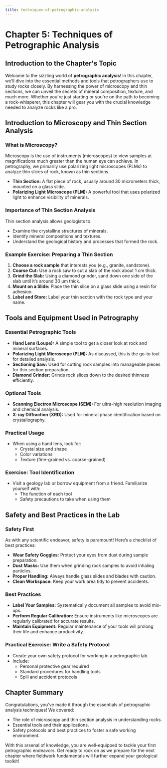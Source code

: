 ```yaml
---
title: techniques-of-petrographic-analysis
---
```


# Chapter 5: Techniques of Petrographic Analysis

## Introduction to the Chapter's Topic
Welcome to the sizzling world of **petrographic analysis**! In this chapter, we’ll dive into the essential methods and tools that petrographers use to study rocks closely. By harnessing the power of microscopy and thin sections, we can unveil the secrets of mineral composition, texture, and much more. Whether you're just starting or you're on the path to becoming a rock-whisperer, this chapter will gear you with the crucial knowledge needed to analyze rocks like a pro.

## Introduction to Microscopy and Thin Section Analysis

### What is Microscopy?
Microscopy is the use of instruments (microscopes) to view samples at magnifications much greater than the human eye can achieve. In petrography, we primarily use polarizing light microscopes (PLMs) to analyze thin slices of rock, known as thin sections.

- **Thin Section:** A flat piece of rock, usually around 30 micrometers thick, mounted on a glass slide.
- **Polarizing Light Microscope (PLM):** A powerful tool that uses polarized light to enhance visibility of minerals.

### Importance of Thin Section Analysis
Thin section analysis allows geologists to:
- Examine the crystalline structures of minerals.
- Identify mineral compositions and textures.
- Understand the geological history and processes that formed the rock.

### Example Exercise: Preparing a Thin Section
1. **Choose a rock sample** that interests you (e.g., granite, sandstone).
2. **Coarse Cut:** Use a rock saw to cut a slab of the rock about 1 cm thick.
3. **Grind the Slab:** Using a diamond grinder, sand down one side of the slab until it’s around 30 µm thick.
4. **Mount on a Slide:** Place the thin slice on a glass slide using a resin for adhesion.
5. **Label and Store:** Label your thin section with the rock type and your name.

## Tools and Equipment Used in Petrography

### Essential Petrographic Tools
- **Hand Lens (Loupe):** A simple tool to get a closer look at rock and mineral surfaces.
- **Polarizing Light Microscope (PLM):** As discussed, this is the go-to tool for detailed analysis.
- **Sectioning Saw:** Used for cutting rock samples into manageable pieces for thin section preparation.
- **Diamond Grinder:** Grinds rock slices down to the desired thinness efficiently.

### Optional Tools
- **Scanning Electron Microscope (SEM):** For ultra-high resolution imaging and chemical analysis.
- **X-ray Diffraction (XRD):** Used for mineral phase identification based on crystallography.

### Practical Usage
- When using a hand lens, look for:
  - Crystal size and shape
  - Color variations
  - Texture (fine-grained vs. coarse-grained)

### Exercise: Tool Identification
- Visit a geology lab or borrow equipment from a friend. Familiarize yourself with:
  - The function of each tool
  - Safety precautions to take when using them

## Safety and Best Practices in the Lab

### Safety First
As with any scientific endeavor, safety is paramount! Here’s a checklist of best practices:

- **Wear Safety Goggles:** Protect your eyes from dust during sample preparation.
- **Dust Masks:** Use them when grinding rock samples to avoid inhaling particles. 
- **Proper Handling:** Always handle glass slides and blades with caution.
- **Clean Workspace:** Keep your work area tidy to prevent accidents.

### Best Practices
- **Label Your Samples:** Systematically document all samples to avoid mix-ups.
- **Perform Regular Calibration:** Ensure instruments like microscopes are regularly calibrated for accurate results.
- **Maintain Equipment:** Regular maintenance of your tools will prolong their life and enhance productivity.

### Practical Exercise: Write a Safety Protocol
- Create your own safety protocol for working in a petrographic lab.
- Include:
  - Personal protective gear required
  - Standard procedures for handling tools
  - Spill and accident protocols

## Chapter Summary
Congratulations, you've made it through the essentials of petrographic analysis techniques! We covered:

- The role of microscopy and thin section analysis in understanding rocks.
- Essential tools and their applications.
- Safety protocols and best practices to foster a safe working environment.

With this arsenal of knowledge, you are well-equipped to tackle your first petrographic endeavors. Get ready to rock on as we prepare for the next chapter where fieldwork fundamentals will further expand your geological toolkit!